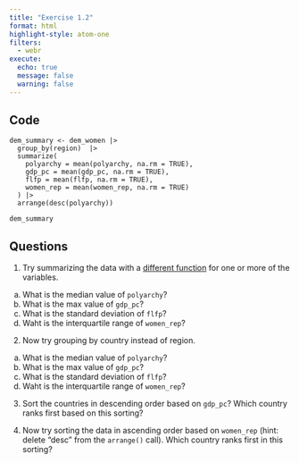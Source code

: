 ```yaml
---
title: "Exercise 1.2"
format: html
highlight-style: atom-one
filters:
  - webr
execute:
  echo: true
  message: false
  warning: false
---
```


## Code

```{=html}
<script type="module">
await globalThis.webR.evalRVoid(`
download.file(
  'https://raw.githubusercontent.com/eteitelbaum/dataviz-summer-2023/main/modules/data/dem_women.csv',
  'dem_women.csv'
)

webr::install(c("dplyr", "readr"))

library(dplyr)
library(readr)
dem_women <- read_csv("dem_women.csv")
`)
</script>	
```

```webr
dem_summary <- dem_women |> 
  group_by(region)  |> 
  summarize(
    polyarchy = mean(polyarchy, na.rm = TRUE),
    gdp_pc = mean(gdp_pc, na.rm = TRUE), 
    flfp = mean(flfp, na.rm = TRUE), 
    women_rep = mean(women_rep, na.rm = TRUE)
  ) |> 
  arrange(desc(polyarchy)) 

dem_summary
```

## Questions

1. Try summarizing the data with a [different function](https://dplyr.tidyverse.org/reference/summarise.html#useful-functions) for one or more of the variables. 
  a. What is the median value of `polyarchy`? 
  b. What is the max value of `gdp_pc`?
  c. What is the standard deviation of `flfp`?
  d. Waht is the interquartile range of `women_rep`?

2. Now try grouping by country instead of region. 

  a. What is the median value of `polyarchy`? 
  b. What is the max value of `gdp_pc`?
  c. What is the standard deviation of `flfp`?
  d. Waht is the interquartile range of `women_rep`?

3. Sort the countries in descending order based on `gdp_pc`? Which country ranks first based on this sorting? 

4. Now try sorting the data in ascending order based on `women_rep` (hint: delete "desc" from the `arrange()` call). Which country ranks first in this sorting?
